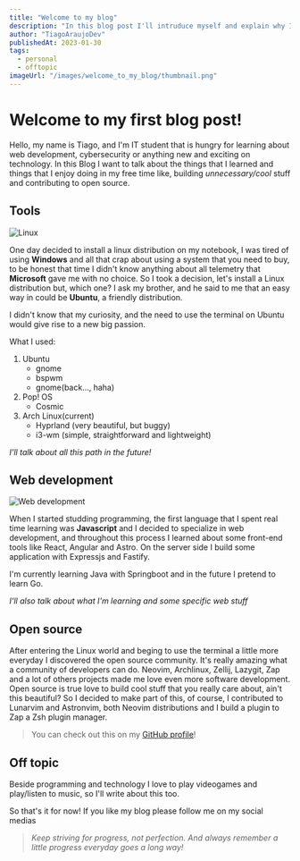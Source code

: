 ```yaml
---
title: "Welcome to my blog"
description: "In this blog post I'll intruduce myself and explain why I decided to build a blog."
author: "TiagoAraujoDev"
publishedAt: 2023-01-30
tags:
  - personal
  - offtopic
imageUrl: "/images/welcome_to_my_blog/thumbnail.png"
---
```

# Welcome to my first blog post!

Hello, my name is Tiago, and I'm IT student that is hungry for learning about
web development, cybersecurity or anything new and exciting on technology. In
this Blog I want to talk about the things that I learned and things that I enjoy
doing in my free time like, building *unnecessary/cool* stuff and contributing
to open source.

## Tools

![Linux](/images/welcome_to_my_blog/linux.png)

One day decided to install a linux distribution on my notebook, I was tired of
using **Windows** and all that crap about using a system that you need to buy,
to be honest that time I didn't know anything about all telemetry that
**Microsoft** gave me with no choice. So I took a decision, let's install a
Linux distribution but, which one? I ask my brother, and he said to me that an
easy way in could be **Ubuntu**, a friendly distribution. 

I didn't know that my curiosity, and the need to use the terminal on Ubuntu
would give rise to a new big passion.

What I used:
1. Ubuntu
    - gnome
    - bspwm
    - gnome(back..., haha)
2. Pop! OS
    - Cosmic
3. Arch Linux(current)
    - Hyprland (very beautiful, but buggy)
    - i3-wm (simple, straightforward and lightweight)

*I'll talk about all this path in the future!*

## Web development

![Web development](/images/welcome_to_my_blog/web_development.jpg)

When I started studding programming, the first language that I spent real time
learning was **Javascript** and I decided to specialize in web development, and
throughout this process I learned about some front-end tools like React, Angular
and Astro. On the server side I build some application with Expressjs and
Fastify.

I'm currently learning Java with Springboot and in the future I pretend to learn
Go.

_I'll also talk about what I'm learning and some specific web stuff_

## Open source

After entering the Linux world and beging to use the terminal a little more everyday
I discovered the open source community. It's really amazing what a community of developers
can do. Neovim, Archlinux, Zellij, Lazygit, Zap and a lot of others projects made me love even more
software development. Open source is true love to build cool stuff that you really care about, ain't 
this beautiful? So I decided to make part of this, of course, I contributed to Lunarvim and Astronvim,
both Neovim distributions and I build a plugin to Zap a Zsh plugin manager.

> You can check out this on my [GitHub profile](https://github.com/TiagoAraujoDev)!

## Off topic

Beside programming and technology I love to play videogames and play/listen to music, so I'll write 
about this too.

So that's it for now! If you like my blog please follow me on my social medias

> _Keep striving for progress, not perfection. And always remember a little progress everyday goes a long way!_
